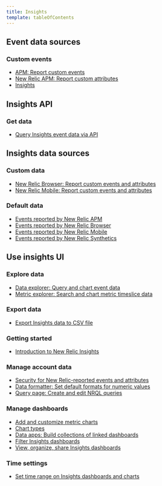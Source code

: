 ```yaml
---
title: Insights
template: tableOfContents
---
```


## Event data sources

### Custom events

* [APM: Report custom events](/docs/insights/event-data-sources/custom-events/apm-report-custom-events)
* [New Relic APM: Report custom attributes](/docs/insights/event-data-sources/custom-events/new-relic-apm-report-custom-attributes)
* [Insights](/docs/insights)

## Insights API

### Get data

* [Query Insights event data via API](/docs/insights/insights-api/get-data/query-insights-event-data-api)

## Insights data sources

### Custom data

* [New Relic Browser: Report custom events and attributes](/docs/insights/insights-data-sources/custom-data/insert-custom-data-new-relic-browser-agent)
* [New Relic Mobile: Report custom events and attributes](/docs/insights/insights-data-sources/custom-data/insert-custom-events-attributes-new-relic-mobile-data)

### Default data

* [Events reported by New Relic APM](/docs/insights/insights-data-sources/default-data/apm-default-events-insights)
* [Events reported by New Relic Browser](/docs/insights/insights-data-sources/default-data/browser-default-events-insights)
* [Events reported by New Relic Mobile](/docs/insights/insights-data-sources/default-data/mobile-default-events-insights)
* [Events reported by New Relic Synthetics](/docs/insights/insights-data-sources/default-data/synthetics-default-events-insights)

## Use insights UI

### Explore data

* [Data explorer: Query and chart event data](/docs/insights/use-insights-ui/explore-data/event-explorer-query-chart-your-event-data)
* [Metric explorer: Search and chart metric timeslice data](/docs/insights/use-insights-ui/explore-data/metric-explorer-search-chart-metrics-sent-new-relic-agents)

### Export data

* [Export Insights data to CSV file](/docs/insights/use-insights-ui/export-data/export-insights-data-csv-file)

### Getting started

* [Introduction to New Relic Insights](/docs/insights/use-insights-ui/getting-started/introduction-new-relic-insights)

### Manage account data

* [Security for New Relic-reported events and attributes](/docs/insights/use-insights-ui/manage-account-data/customized-security-settings-insights)
* [Data formatter: Set default formats for numeric values](/docs/insights/use-insights-ui/manage-account-data/data-formatter-set-default-formats-numeric-values)
* [Query page: Create and edit NRQL queries](/docs/insights/use-insights-ui/manage-account-data/query-page-create-edit-nrql-queries)

### Manage dashboards

* [Add and customize metric charts](/docs/insights/use-insights-ui/manage-dashboards/add-customize-metric-charts)
* [Chart types](/docs/insights/use-insights-ui/manage-dashboards/chart-types)
* [Data apps: Build collections of linked dashboards](/docs/insights/use-insights-ui/manage-dashboards/data-apps-build-collections-linked-dashboards)
* [Filter Insights dashboards](/docs/insights/use-insights-ui/manage-dashboards/filter-insights-dashboards)
* [View, organize, share Insights dashboards](/docs/insights/use-insights-ui/manage-dashboards/view-organize-share-insights-dashboards)

### Time settings

* [Set time range on Insights dashboards and charts](/docs/insights/use-insights-ui/time-settings/set-time-range-insights-dashboards-charts)
